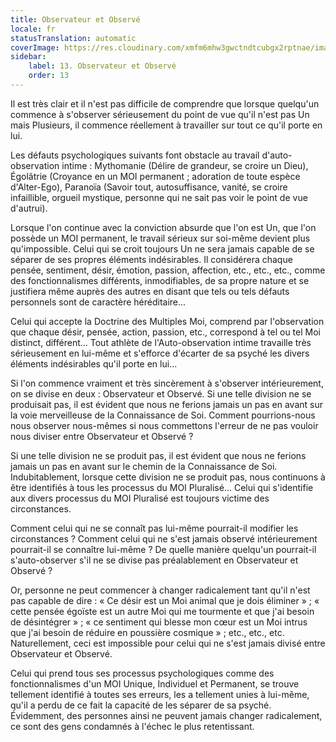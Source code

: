 ```yaml
---
title: Observateur et Observé
locale: fr
statusTranslation: automatic
coverImage: https://res.cloudinary.com/xmfm6mhw3gwctndtcubgx2rptnae/image/upload/v1740468922/small_cover_tratado_de_psicologia_revolucionaria_a4c0dca4e0.webp
sidebar:
    label: 13. Observateur et Observé
    order: 13
---
```

Il est très clair et il n'est pas difficile de comprendre que lorsque quelqu'un commence à s'observer sérieusement du point de vue qu'il n'est pas Un mais Plusieurs, il commence réellement à travailler sur tout ce qu'il porte en lui.

Les défauts psychologiques suivants font obstacle au travail d'auto-observation intime : Mythomanie (Délire de grandeur, se croire un Dieu), Égolâtrie (Croyance en un MOI permanent ; adoration de toute espèce d'Alter-Ego), Paranoïa (Savoir tout, autosuffisance, vanité, se croire infaillible, orgueil mystique, personne qui ne sait pas voir le point de vue d'autrui).

Lorsque l'on continue avec la conviction absurde que l'on est Un, que l'on possède un MOI permanent, le travail sérieux sur soi-même devient plus qu'impossible. Celui qui se croit toujours Un ne sera jamais capable de se séparer de ses propres éléments indésirables. Il considérera chaque pensée, sentiment, désir, émotion, passion, affection, etc., etc., etc., comme des fonctionnalismes différents, inmodifiables, de sa propre nature et se justifiera même auprès des autres en disant que tels ou tels défauts personnels sont de caractère héréditaire...

Celui qui accepte la Doctrine des Multiples Moi, comprend par l'observation que chaque désir, pensée, action, passion, etc., correspond à tel ou tel Moi distinct, différent... Tout athlète de l'Auto-observation intime travaille très sérieusement en lui-même et s'efforce d'écarter de sa psyché les divers éléments indésirables qu'il porte en lui...

Si l'on commence vraiment et très sincèrement à s'observer intérieurement, on se divise en deux : Observateur et Observé. Si une telle division ne se produisait pas, il est évident que nous ne ferions jamais un pas en avant sur la voie merveilleuse de la Connaissance de Soi. Comment pourrions-nous nous observer nous-mêmes si nous commettons l'erreur de ne pas vouloir nous diviser entre Observateur et Observé ?

Si une telle division ne se produit pas, il est évident que nous ne ferions jamais un pas en avant sur le chemin de la Connaissance de Soi. Indubitablement, lorsque cette division ne se produit pas, nous continuons à être identifiés à tous les processus du MOI Pluralisé... Celui qui s'identifie aux divers processus du MOI Pluralisé est toujours victime des circonstances.

Comment celui qui ne se connaît pas lui-même pourrait-il modifier les circonstances ? Comment celui qui ne s'est jamais observé intérieurement pourrait-il se connaître lui-même ? De quelle manière quelqu'un pourrait-il s'auto-observer s'il ne se divise pas préalablement en Observateur et Observé ?

Or, personne ne peut commencer à changer radicalement tant qu'il n'est pas capable de dire : « Ce désir est un Moi animal que je dois éliminer » ; « cette pensée égoïste est un autre Moi qui me tourmente et que j'ai besoin de désintégrer » ; « ce sentiment qui blesse mon cœur est un Moi intrus que j'ai besoin de réduire en poussière cosmique » ; etc., etc., etc. Naturellement, ceci est impossible pour celui qui ne s'est jamais divisé entre Observateur et Observé.

Celui qui prend tous ses processus psychologiques comme des fonctionnalismes d'un MOI Unique, Individuel et Permanent, se trouve tellement identifié à toutes ses erreurs, les a tellement unies à lui-même, qu'il a perdu de ce fait la capacité de les séparer de sa psyché. Évidemment, des personnes ainsi ne peuvent jamais changer radicalement, ce sont des gens condamnés à l'échec le plus retentissant.

